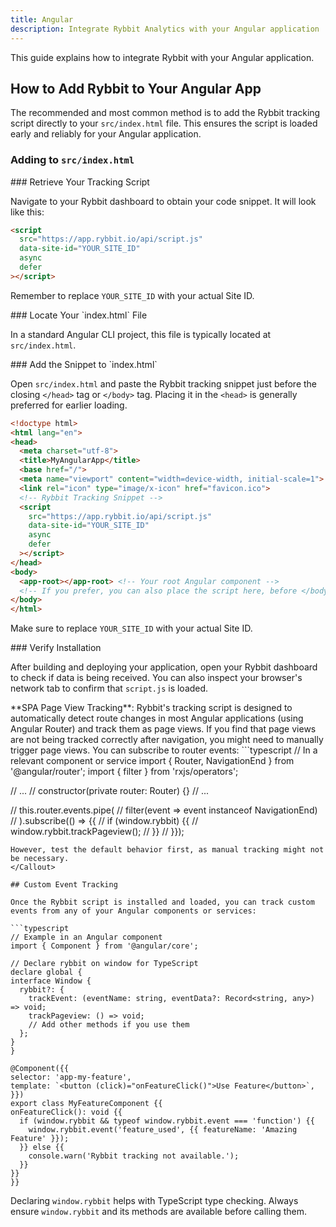 ```yaml
---
title: Angular
description: Integrate Rybbit Analytics with your Angular application
---
```




This guide explains how to integrate Rybbit with your Angular application.

## How to Add Rybbit to Your Angular App

The recommended and most common method is to add the Rybbit tracking script directly to your `src/index.html` file. This ensures the script is loaded early and reliably for your Angular application.

### Adding to `src/index.html`

<Steps>
<Step>
### Retrieve Your Tracking Script

Navigate to your Rybbit dashboard to obtain your code snippet. It will look like this:

```html
<script
  src="https://app.rybbit.io/api/script.js"
  data-site-id="YOUR_SITE_ID"
  async
  defer
></script>
```
Remember to replace `YOUR_SITE_ID` with your actual Site ID.
</Step>

<Step>
### Locate Your `index.html` File

In a standard Angular CLI project, this file is typically located at `src/index.html`.
</Step>

<Step>
### Add the Snippet to `index.html`

Open `src/index.html` and paste the Rybbit tracking snippet just before the closing `</head>` tag or `</body>` tag. Placing it in the `<head>` is generally preferred for earlier loading.

```html filename="src/index.html"
<!doctype html>
<html lang="en">
<head>
  <meta charset="utf-8">
  <title>MyAngularApp</title>
  <base href="/">
  <meta name="viewport" content="width=device-width, initial-scale=1">
  <link rel="icon" type="image/x-icon" href="favicon.ico">
  <!-- Rybbit Tracking Snippet -->
  <script
    src="https://app.rybbit.io/api/script.js"
    data-site-id="YOUR_SITE_ID"
    async
    defer
  ></script>
</head>
<body>
  <app-root></app-root> <!-- Your root Angular component -->
  <!-- If you prefer, you can also place the script here, before </body> -->
</body>
</html>
```
Make sure to replace `YOUR_SITE_ID` with your actual Site ID.
</Step>

<Step>
### Verify Installation

After building and deploying your application, open your Rybbit dashboard to check if data is being received. You can also inspect your browser's network tab to confirm that `script.js` is loaded.
</Step>
</Steps>

<Callout type="info">
  **SPA Page View Tracking**: Rybbit's tracking script is designed to automatically detect route changes in most Angular applications (using Angular Router) and track them as page views. If you find that page views are not being tracked correctly after navigation, you might need to manually trigger page views. You can subscribe to router events:
  ```typescript
  // In a relevant component or service
  import { Router, NavigationEnd } from '@angular/router';
  import { filter } from 'rxjs/operators';

  // ...
  // constructor(private router: Router) {}
  // ...

  // this.router.events.pipe(
  //   filter(event => event instanceof NavigationEnd)
  // ).subscribe(() => {{
  //   if (window.rybbit) {{
  //     window.rybbit.trackPageview();
  //   }}
  // }});
  ```
  However, test the default behavior first, as manual tracking might not be necessary.
</Callout>

## Custom Event Tracking

Once the Rybbit script is installed and loaded, you can track custom events from any of your Angular components or services:

```typescript
// Example in an Angular component
import { Component } from '@angular/core';

// Declare rybbit on window for TypeScript
declare global {
  interface Window {
    rybbit?: {
      trackEvent: (eventName: string, eventData?: Record<string, any>) => void;
      trackPageview: () => void;
      // Add other methods if you use them
    };
  }
}

@Component({{
  selector: 'app-my-feature',
  template: `<button (click)="onFeatureClick()">Use Feature</button>`,
}})
export class MyFeatureComponent {{
  onFeatureClick(): void {{
    if (window.rybbit && typeof window.rybbit.event === 'function') {{
      window.rybbit.event('feature_used', {{ featureName: 'Amazing Feature' }});
    }} else {{
      console.warn('Rybbit tracking not available.');
    }}
  }}
}}
```
Declaring `window.rybbit` helps with TypeScript type checking. Always ensure `window.rybbit` and its methods are available before calling them.